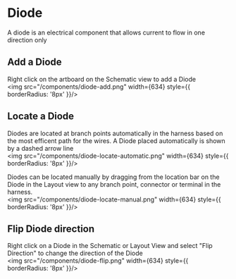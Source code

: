 # Diode
A diode is an electrical component that allows current to flow in one direction only

## Add a Diode
Right click on the artboard on the Schematic view to add a Diode
<br />
<img src="/components/diode-add.png" width={634} style={{ borderRadius: '8px' }}/>

## Locate a Diode
Diodes are located at branch points automatically in the harness based on the most efficent path for the wires. A Diode placed automatically is shown by a dashed arrow line
<br />
<img src="/components/diode-locate-automatic.png" width={634} style={{ borderRadius: '8px' }}/>

Diodes can be located manually by dragging from the location bar on the Diode in the Layout view to any branch point, connector or terminal in the harness.
<br />
<img src="/components/diode-locate-manual.png" width={634} style={{ borderRadius: '8px' }}/>

## Flip Diode direction
Right click on a Diode in the Schematic or Layout View and select "Flip Direction" to change the direction of the Diode
<br />
<img src="/components/diode-flip.png" width={634} style={{ borderRadius: '8px' }}/>